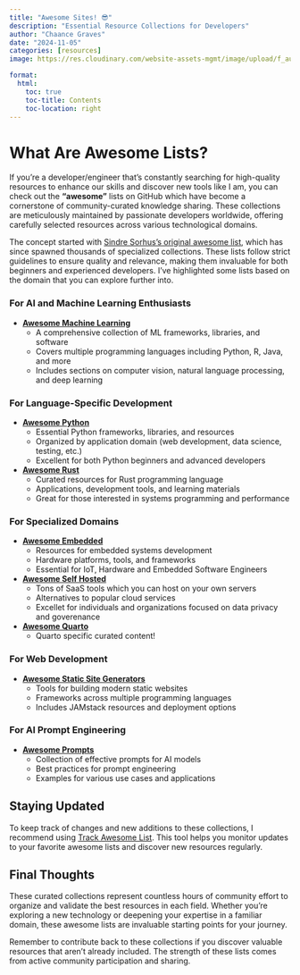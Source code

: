 ```yaml
---
title: "Awesome Sites! 😎"
description: "Essential Resource Collections for Developers"
author: "Chaance Graves"
date: "2024-11-05"
categories: [resources]
image: https://res.cloudinary.com/website-assets-mgmt/image/upload/f_auto,g_auto,q_auto/v1/website/blog/awesome/awesome

format: 
  html:
    toc: true
    toc-title: Contents
    toc-location: right
---
```


# What Are Awesome Lists?

If you're a developer/engineer that's constantly searching for high-quality resources to enhance our skills and discover new tools like I am, you can check out the **"awesome"** lists on GitHub which have become a cornerstone of community-curated knowledge sharing. These collections are meticulously maintained by passionate developers worldwide, offering carefully selected resources across various technological domains.

The concept started with [Sindre Sorhus's original awesome list](https://github.com/sindresorhus/awesome), which has since spawned thousands of specialized collections. These lists follow strict guidelines to ensure quality and relevance, making them invaluable for both beginners and experienced developers. I've highlighted some lists based on the domain that you can explore further into.

### For AI and Machine Learning Enthusiasts
- **[Awesome Machine Learning](https://github.com/josephmisiti/awesome-machine-learning)**
  - A comprehensive collection of ML frameworks, libraries, and software
  - Covers multiple programming languages including Python, R, Java, and more
  - Includes sections on computer vision, natural language processing, and deep learning

### For Language-Specific Development
- **[Awesome Python](https://github.com/dylanhogg/awesome-python)**
  - Essential Python frameworks, libraries, and resources
  - Organized by application domain (web development, data science, testing, etc.)
  - Excellent for both Python beginners and advanced developers

- **[Awesome Rust](https://github.com/rust-unofficial/awesome-rust)**
  - Curated resources for Rust programming language
  - Applications, development tools, and learning materials
  - Great for those interested in systems programming and performance

### For Specialized Domains
- **[Awesome Embedded](https://github.com/nhivp/Awesome-Embedded)**
  - Resources for embedded systems development
  - Hardware platforms, tools, and frameworks
  - Essential for IoT, Hardware and Embedded Software Engineers

- **[Awesome Self Hosted](https://github.com/awesome-selfhosted/awesome-selfhosted)**
  - Tons of SaaS tools which you can host on your own servers
  - Alternatives to popular cloud services
  - Excellet for individuals and organizations focused on data privacy and goverenance

- **[Awesome Quarto](https://github.com/mcanouil/awesome-quarto)**
  - Quarto specific curated content!

### For Web Development
- **[Awesome Static Site Generators](https://github.com/myles/awesome-static-generators)**
  - Tools for building modern static websites
  - Frameworks across multiple programming languages
  - Includes JAMstack resources and deployment options

### For AI Prompt Engineering
- **[Awesome Prompts](https://prompts.chat/)**
  - Collection of effective prompts for AI models
  - Best practices for prompt engineering
  - Examples for various use cases and applications

## Staying Updated

To keep track of changes and new additions to these collections, I recommend using [Track Awesome List](https://www.trackawesomelist.com/#top-50-awesome-list). This tool helps you monitor updates to your favorite awesome lists and discover new resources regularly.

## Final Thoughts

These curated collections represent countless hours of community effort to organize and validate the best resources in each field. Whether you're exploring a new technology or deepening your expertise in a familiar domain, these awesome lists are invaluable starting points for your journey.

Remember to contribute back to these collections if you discover valuable resources that aren't already included. The strength of these lists comes from active community participation and sharing.

